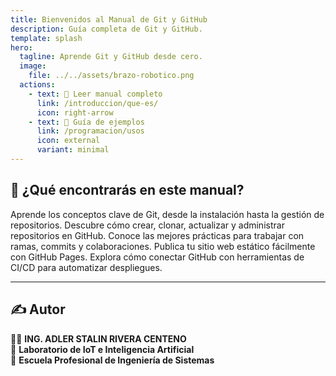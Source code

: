 ```yaml
---
title: Bienvenidos al Manual de Git y GitHub
description: Guía completa de Git y GitHub.
template: splash
hero:
  tagline: Aprende Git y GitHub desde cero.
  image:
    file: ../../assets/brazo-robotico.png
  actions:
    - text: 📖 Leer manual completo
      link: /introduccion/que-es/
      icon: right-arrow
    - text: 📌 Guía de ejemplos
      link: /programacion/usos
      icon: external
      variant: minimal
---
```



## 🚀 ¿Qué encontrarás en este manual?

<CardGrid stagger>
  <Card title="🔧 Fundamentos de Git y GitHub" icon="git-branch">
    Aprende los conceptos clave de Git, desde la instalación hasta la gestión de repositorios.
  </Card>

  <Card title="📂 Manejo de Repositorios" icon="folder">
    Descubre cómo crear, clonar, actualizar y administrar repositorios en GitHub.
  </Card>

  <Card title="⚡ Flujos de Trabajo con Git" icon="code">
    Conoce las mejores prácticas para trabajar con ramas, commits y colaboraciones.
  </Card>

  <Card title="🌎 Despliegue en GitHub Pages" icon="globe">
    Publica tu sitio web estático fácilmente con GitHub Pages.
  </Card>

  <Card title="🔄 Integraciones y Automatización" icon="zap">
    Explora cómo conectar GitHub con herramientas de CI/CD para automatizar despliegues.
  </Card>
</CardGrid>

---

## ✍ **Autor**  
👨‍💻 **ING. ADLER STALIN RIVERA CENTENO**  
🔬 **Laboratorio de IoT e Inteligencia Artificial**  
🏫 **Escuela Profesional de Ingeniería de Sistemas**  
